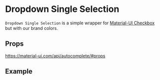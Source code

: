 
<Meta title="Components|DropdownSingleSelection/Readme"/>

# Dropdown Single Selection

`Dropdown Single Selection` is a simple wrapper for [Material-UI Checkbox](https://material-ui.com/components/autocomplete/#autocomplete) but with our brand colors.

## Props

https://material-ui.com/api/autocomplete/#props

## Example

<Preview withSource="none">
	<stories.example/>
</Preview>